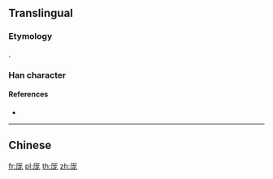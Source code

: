{{character info/new}}
{{also|庞|龐}}
==Translingual==

===Etymology===
{{Han simp|龎|f=龍|t=龙}}.

===Han character===
{{Han char|rn=27|rad=厂|as=05|sn=7|four=|canj=MIKP|ids=⿸厂龙}}

====References====
* {{Han ref|kx=0161.061|hdz=10069.261|uh=5390|ud=21392}}

----

==Chinese==
{{zh-see|龎}}

[[fr:厐]]
[[pl:厐]]
[[th:厐]]
[[zh:厐]]